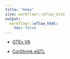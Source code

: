 ```yaml
---
title: "Home"
site: workflowr::wflow_site
output:
  workflowr::wflow_html:
    toc: false
---
```


* [GTEx V6](GTExV6.html)

* [CorShrink eQTL](CorShrinkEQTL.html)
